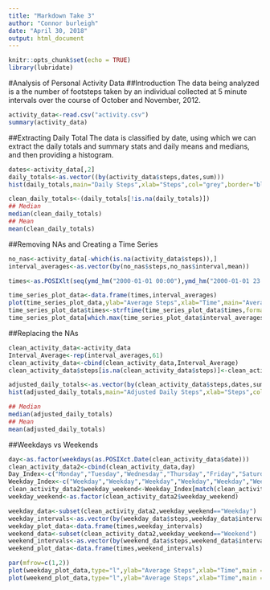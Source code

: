---
title: "Markdown Take 3"
author: "Connor burleigh"
date: "April 30, 2018"
output: html_document
---

```{r setup, include=FALSE}
knitr::opts_chunk$set(echo = TRUE)
library(lubridate)
```

#Analysis of Personal Activity Data
##Introduction
The data being analyzed is a the number of footsteps taken by an individual collected at 5 minute intervals over the course of October and November, 2012. 

```{r read}
activity_data<-read.csv("activity.csv")
summary(activity_data)
```

##Extracting Daily Total
The data is classified by date, using which we can extract the daily totals and summary stats and daily means and medians, and then providing a histogram.

```{r totals}
dates<-activity_data[,2]
daily_totals<-as.vector((by(activity_data$steps,dates,sum)))
hist(daily_totals,main="Daily Steps",xlab="Steps",col="grey",border="black",breaks = seq(from=0,to=25000,by=1000))

clean_daily_totals<-(daily_totals[!is.na(daily_totals)])
## Median
median(clean_daily_totals)
## Mean
mean(clean_daily_totals)

```


##Removing NAs and Creating a Time Series
```{r timeseries}
no_nas<-activity_data[-which(is.na(activity_data$steps)),]
interval_averages<-as.vector(by(no_nas$steps,no_nas$interval,mean))

times<-as.POSIXlt(seq(ymd_hm("2000-01-01 00:00"),ymd_hm("2000-01-01 23:55"),by='5 mins'))

time_series_plot_data<-data.frame(times,interval_averages)
plot(time_series_plot_data,ylab="Average Steps",xlab="Time",main="Average Steps Per Interval",type="l")
time_series_plot_data$times<-strftime(time_series_plot_data$times,format="%H:%M")
time_series_plot_data[which.max(time_series_plot_data$interval_averages),]

```

##Replacing the NAs
```{r }
clean_activity_data<-activity_data
Interval_Average<-rep(interval_averages,61)
clean_activity_data<-cbind(clean_activity_data,Interval_Average)
clean_activity_data$steps[is.na(clean_activity_data$steps)]<-clean_activity_data$Interval_Average[is.na(clean_activity_data$steps)]

adjusted_daily_totals<-as.vector(by(clean_activity_data$steps,dates,sum))
hist(adjusted_daily_totals,main="Adjusted Daily Steps",xlab="Steps",col="grey",border="black",breaks = seq(from=0,to=25000,by=1000))

## Median
median(adjusted_daily_totals)
## Mean
mean(adjusted_daily_totals)

```

##Weekdays vs Weekends
```{r weekends}
day<-as.factor(weekdays(as.POSIXct.Date(clean_activity_data$date)))
clean_activity_data2<-cbind(clean_activity_data,day)
Day_Index<-c("Monday","Tuesday","Wednesday","Thursday","Friday","Saturday","Sunday")
Weekday_Index<-c("Weekday","Weekday","Weekday","Weekday","Weekday","Weekend","Weekend")
clean_activity_data2$weekday_weekend<-Weekday_Index[match(clean_activity_data2$day,Day_Index)]
weekday_weekend<-as.factor(clean_activity_data2$weekday_weekend)

weekday_data<-subset(clean_activity_data2,weekday_weekend=="Weekday")
weekday_intervals<-as.vector(by(weekday_data$steps,weekday_data$interval,mean))
weekday_plot_data<-data.frame(times,weekday_intervals)
weekend_data<-subset(clean_activity_data2,weekday_weekend=="Weekend")
weekend_intervals<-as.vector(by(weekend_data$steps,weekend_data$interval,mean))
weekend_plot_data<-data.frame(times,weekend_intervals)

par(mfrow=c(1,2))
plot(weekday_plot_data,type="l",ylab="Average Steps",xlab="Time",main = "Average Weekday Steps")
plot(weekend_plot_data,type="l",ylab="Average Steps",xlab="Time",main = "Average Weekend Steps")
```

